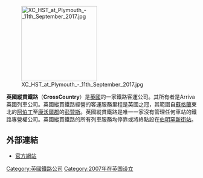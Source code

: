 {{unreferenced|time=2014-03-25T13:59:43+00:00}}
[[File:XC_HST_at_Plymouth_-_11th_September_2017.jpg|200px]]

'''英國縱貫鐵路'''（'''CrossCountry'''）是[[英國|英國]]的一家鐵路客運公司。其所有者是Arriva英國列車公司。英國縱貫鐵路經營的客運服務里程是英國之冠，其範圍自[[蘇格蘭|蘇格蘭]]東北的[[阿伯丁|阿伯丁]]至[[康沃爾郡|康沃爾郡]]的[[彭贊斯|彭贊斯]]。英國縱貫鐵路是唯一一家沒有管理任何車站的鐵路專營權公司。英國縱貫鐵路的所有列車服務均停靠或將終點設在[[伯明罕新街站|伯明罕新街站]]。

==外部連結==
{{Commons category|CrossCountry}}
* [http://www.crosscountrytrains.co.uk 官方網站]

[[Category:英國鐵路公司|Category:英國鐵路公司]]
[[Category:2007年在英国设立|Category:2007年在英国设立]]